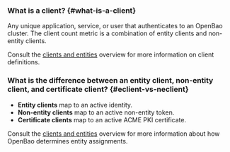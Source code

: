 ### What is a client? {#what-is-a-client}

Any unique application, service, or user that authenticates to an
OpenBao cluster. The client count metric is a combination of entity clients and 
non-entity clients.

Consult the [clients and entities](/docs/concepts/client-count) overview
for more information on client definitions.

### What is the difference between an entity client, non-entity client, and certificate client? {#eclient-vs-neclient}

- **Entity clients** map to an active identity.
- **Non-entity clients** map to an active non-entity token.
- **Certificate clients** map to an active ACME PKI certificate.

Consult the [clients and entities](/docs/concepts/client-count) overview
for more information about how OpenBao determines entity assignments.
